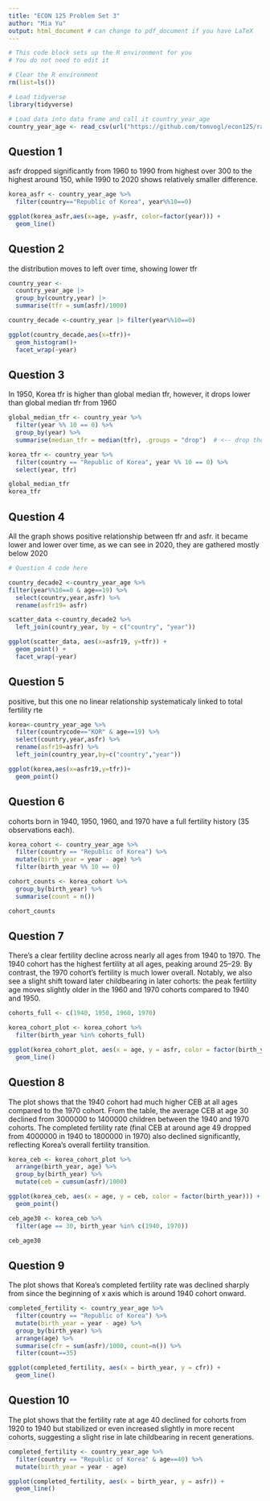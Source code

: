 ```yaml
---
title: "ECON 125 Problem Set 3"
author: "Mia Yu"
output: html_document # can change to pdf_document if you have LaTeX
---
```


```r
# This code block sets up the R environment for you
# You do not need to edit it

# Clear the R environment
rm(list=ls())

# Load tidyverse
library(tidyverse)

# Load data into data frame and call it country_year_age
country_year_age <- read_csv(url("https://github.com/tomvogl/econ125/raw/main/data/UN_fertility_country_year_age.csv"))
```

## Question 1

asfr dropped significantly from 1960 to 1990 from highest over 300 to the highest around 150, while 1990 to 2020 shows relatively smaller difference.

```r

korea_asfr <- country_year_age %>%
  filter(country=="Republic of Korea", year%%10==0)

ggplot(korea_asfr,aes(x=age, y=asfr, color=factor(year))) +
  geom_line()

```

\newpage

## Question 2

the distribution moves to left over time, showing lower tfr

```r
country_year <-
  country_year_age |>
  group_by(country,year) |>
  summarise(tfr = sum(asfr)/1000)

country_decade <-country_year |> filter(year%%10==0)

ggplot(country_decade,aes(x=tfr))+
  geom_histogram()+
  facet_wrap(~year)

```

\newpage

## Question 3

In 1950, Korea tfr is higher than global median tfr, however, it drops lower than global median tfr from 1960

```r

global_median_tfr <- country_year %>%
  filter(year %% 10 == 0) %>%
  group_by(year) %>%
  summarise(median_tfr = median(tfr), .groups = "drop")  # <-- drop the grouping

korea_tfr <- country_year %>%
  filter(country == "Republic of Korea", year %% 10 == 0) %>%
  select(year, tfr)

global_median_tfr
korea_tfr


```
\newpage

## Question 4

All the graph shows positive relationship between tfr and asfr. it became lower and lower over time, as we can see in 2020, they are gathered mostly below 2020

```r
# Question 4 code here

country_decade2 <-country_year_age %>%
filter(year%%10==0 & age==19) %>%
  select(country,year,asfr) %>%
  rename(asfr19= asfr) 

scatter_data <-country_decade2 %>%
  left_join(country_year, by = c("country", "year"))

ggplot(scatter_data, aes(x=asfr19, y=tfr)) +
  geom_point() +
  facet_wrap(~year)
```
\newpage

## Question 5

positive, but this one no linear relationship systematicaly linked to total fertility rte

```r

korea<-country_year_age %>%
  filter(countrycode=="KOR" & age==19) %>%
  select(country,year,asfr) %>%
  rename(asfr19=asfr) %>%
  left_join(country_year,by=c("country","year"))

ggplot(korea,aes(x=asfr19,y=tfr))+
  geom_point()


```
\newpage

## Question 6

cohorts born in 1940, 1950, 1960, and 1970 have a full fertility history (35 observations each).

```r

korea_cohort <- country_year_age %>%
  filter(country == "Republic of Korea") %>%
  mutate(birth_year = year - age) %>%
  filter(birth_year %% 10 == 0)

cohort_counts <- korea_cohort %>%
  group_by(birth_year) %>%
  summarise(count = n())

cohort_counts


```
\newpage

## Question 7

There’s a clear fertility decline across nearly all ages from 1940 to 1970. The 1940 cohort has the highest fertility at all ages, peaking around 25–29. By contrast, the 1970 cohort’s fertility is much lower overall. Notably, we also see a slight shift toward later childbearing in later cohorts: the peak fertility age moves slightly older in the 1960 and 1970 cohorts compared to 1940 and 1950.

```r

cohorts_full <- c(1940, 1950, 1960, 1970)

korea_cohort_plot <- korea_cohort %>%
  filter(birth_year %in% cohorts_full)

ggplot(korea_cohort_plot, aes(x = age, y = asfr, color = factor(birth_year))) +
  geom_line() 


```
\newpage

## Question 8

The plot shows that the 1940 cohort had much higher CEB at all ages compared to the 1970 cohort. From the table, the average CEB at age 30 declined from 3000000 to 1400000 children between the 1940 and 1970 cohorts. The completed fertility rate (final CEB at around age 49 dropped from 4000000 in 1940 to 1800000 in 1970) also declined significantly, reflecting Korea's overall fertility transition.

```r

korea_ceb <- korea_cohort_plot %>%
  arrange(birth_year, age) %>%
  group_by(birth_year) %>%
  mutate(ceb = cumsum(asfr)/1000)

ggplot(korea_ceb, aes(x = age, y = ceb, color = factor(birth_year))) +
  geom_point() 

ceb_age30 <- korea_ceb %>%
  filter(age == 30, birth_year %in% c(1940, 1970))

ceb_age30

```
\newpage

## Question 9

The plot shows that Korea's completed fertility rate was declined sharply from since the beginning of x axis which is around 1940 cohort onward. 

```r

completed_fertility <- country_year_age %>%
  filter(country == "Republic of Korea") %>%
  mutate(birth_year = year - age) %>%
  group_by(birth_year) %>%
  arrange(age) %>% 
  summarise(cfr = sum(asfr)/1000, count=n()) %>%
  filter(count==35)

ggplot(completed_fertility, aes(x = birth_year, y = cfr)) + 
  geom_line()

```
\newpage

## Question 10

The plot shows that the fertility rate at age 40 declined for cohorts from 1920 to 1940 but stabilized or even increased slightly in more recent cohorts, suggesting a slight rise in late childbearing in recent generations.

```r

completed_fertility <- country_year_age %>%
  filter(country == "Republic of Korea" & age==40) %>%
  mutate(birth_year = year - age)

ggplot(completed_fertility, aes(x = birth_year, y = asfr)) +
  geom_line() 


```